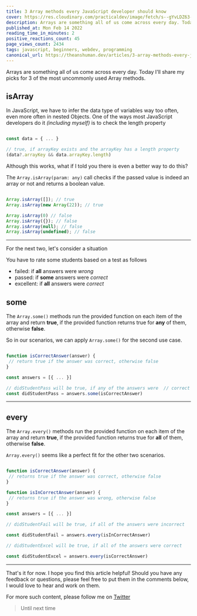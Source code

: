 ```yaml
---
title: 3 Array methods every JavaScript developer should know
cover: https://res.cloudinary.com/practicaldev/image/fetch/s--gYvLDZ63--/c_imagga_scale,f_auto,fl_progressive,h_420,q_auto,w_1000/https://dev-to-uploads.s3.amazonaws.com/uploads/articles/ncxe6zgw9f80umm58yh7.png
description: Arrays are something all of us come across every day. Today I'll share my picks for 3 of the most...
published_at: Mon Feb 14 2022
reading_time_in_minutes: 2
positive_reactions_count: 45
page_views_count: 2434
tags: javascript, beginners, webdev, programming
canonical_url: https://theanshuman.dev/articles/3-array-methods-every-javascript-developer-should-know-868
---
```


Arrays are something all of us come across every day. Today I'll share my picks for 3 of the most uncommonly used Array methods.

## isArray

In JavaScript, we have to infer the data type of variables way too often, even more often in nested Objects. One of the ways most JavaScript developers do it _(including myself)_ is to check the length property

```ts

const data = { ... }

// true, if arrayKey exists and the arrayKey has a length property
(data?.arrayKey && data.arrayKey.length) 

```

Although this works, what if I told you there is even a better way to do this?

The `Array.isArray(param: any)` call checks if the passed value is indeed an array or not and returns a boolean value. 

```ts

Array.isArray([]); // true
Array.isArray(new Array(22)); // true

Array.isArray(0) // false
Array.isArray({}); // false
Array.isArray(null); // false
Array.isArray(undefined); // false

```

---

For the next two, let's consider a situation

You have to rate some students based on a test as follows
- failed: if **all** answers were _wrong_
- passed: if **some** answers were _correct_
- excellent: if **all** answers were _correct_

## some

The `Array.some()` methods run the provided function on each item of the array and return **true**, if the provided function returns true for **any** of them, otherwise **false**. 

So in our scenarios, we can apply `Array.some()` for the second use case.

```ts

function isCorrectAnswer(answer) { 
 // return true if the answer was correct, otherwise false 
}

const answers = [{ ... }]

// didStudentPass will be true, if any of the answers were  // correct
const didStudentPass = answers.some(isCorrectAnswer)

```

---

## every

The `Array.every()` methods run the provided function on each item of the array and return **true**, if the provided function returns true for **all** of them, otherwise **false**. 

`Array.every()` seems like a perfect fit for the other two scenarios. 

```ts

function isCorrectAnswer(answer) { 
 // returns true if the answer was correct, otherwise false 
}

function isInCorrectAnswer(answer) { 
 // returns true if the answer was wrong, otherwise false 
}

const answers = [{ ... }]

// didStudentFail will be true, if all of the answers were incorrect    

const didStudentFail = answers.every(isInCorrectAnswer)

// didStudentExcel will be true, if all of the answers were correct    

const didStudentExcel = answers.every(isCorrectAnswer)
```

---

That's it for now. I hope you find this article helpful! Should you have any feedback or questions, please feel free to put them in the comments below, I would love to hear and work on them.

For more such content, please follow me on [Twitter](https://twitter.com/sun_anshuman)

> Until next time

 
    